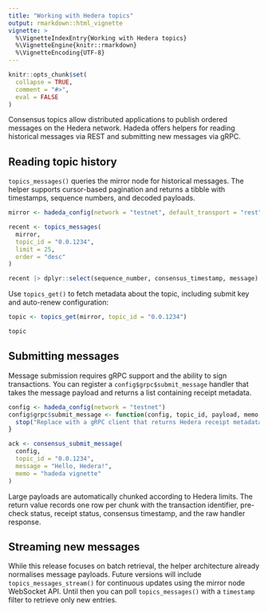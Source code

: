 ```yaml
---
title: "Working with Hedera topics"
output: rmarkdown::html_vignette
vignette: >
  %\VignetteIndexEntry{Working with Hedera topics}
  %\VignetteEngine{knitr::rmarkdown}
  %\VignetteEncoding{UTF-8}
---
```


```r
knitr::opts_chunk$set(
  collapse = TRUE,
  comment = "#>",
  eval = FALSE
)
```

Consensus topics allow distributed applications to publish ordered messages on
the Hedera network. Hadeda offers helpers for reading historical messages via
REST and submitting new messages via gRPC.

## Reading topic history

`topics_messages()` queries the mirror node for historical messages. The helper
supports cursor-based pagination and returns a tibble with timestamps, sequence
numbers, and decoded payloads.

```r
mirror <- hadeda_config(network = "testnet", default_transport = "rest")

recent <- topics_messages(
  mirror,
  topic_id = "0.0.1234",
  limit = 25,
  order = "desc"
)

recent |> dplyr::select(sequence_number, consensus_timestamp, message)
```

Use `topics_get()` to fetch metadata about the topic, including submit key and
auto-renew configuration:

```r
topic <- topics_get(mirror, topic_id = "0.0.1234")

topic
```

## Submitting messages

Message submission requires gRPC support and the ability to sign transactions.
You can register a `config$grpc$submit_message` handler that takes the message
payload and returns a list containing receipt metadata.

```r
config <- hadeda_config(network = "testnet")
config$grpc$submit_message <- function(config, topic_id, payload, memo, chunk_info, wait_for_receipt) {
  stop("Replace with a gRPC client that returns Hedera receipt metadata")
}

ack <- consensus_submit_message(
  config,
  topic_id = "0.0.1234",
  message = "Hello, Hedera!",
  memo = "hadeda vignette"
)
```

Large payloads are automatically chunked according to Hedera limits. The return
value records one row per chunk with the transaction identifier, pre-check
status, receipt status, consensus timestamp, and the raw handler response.

## Streaming new messages

While this release focuses on batch retrieval, the helper architecture already
normalises message payloads. Future versions will include
`topics_messages_stream()` for continuous updates using the mirror node WebSocket
API. Until then you can poll `topics_messages()` with a `timestamp` filter to
retrieve only new entries.
